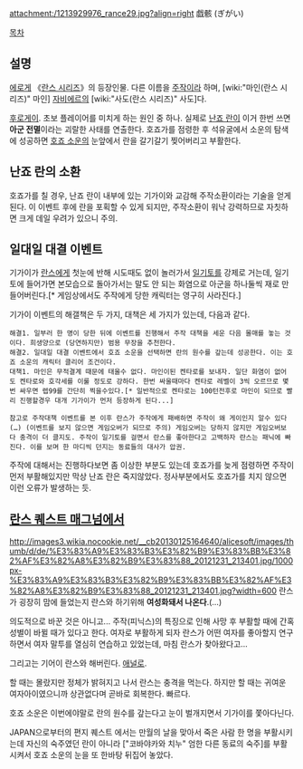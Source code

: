 attachment:/1213929976_rance29.jpg?align=right 戯骸 (ぎがい)

[[목차]]

== 설명 ==
[[에로게]] 《[[란스 시리즈]]》의 등장인물. 다른 이름을 [[주작]]이라 하며, [wiki:"마인(란스 시리즈)" 마인] [[자비에르]]의 [wiki:"사도(란스 시리즈)" 사도]다.

[[후로게이]]. 초보 플레이어를 미치게 하는 원인 중 하나. 실제로 [[난죠 란]]이 이거 한번 쓰면 '''아군 전멸'''이라는 괴랄한 사태를 연출한다. 호죠가를 점령한 후 석유굴에서 소운의 탐색에 성공하면 [[호죠 소운]]의 눈앞에서 란을 갈기갈기 찢어버리고 부활한다.

== 난죠 란의 소환 ==
호죠가를 칠 경우, 난죠 란이 내부에 있는 기가이와 교감해 주작소환이라는 기술을 얻게 된다. 이 이벤트 후에 란을 포획할 수 있게 되지만, 주작소환이 워낙 강력하므로 자칫하면 크게 데일 우려가 있으니 주의.

== 일대일 대결 이벤트 ==
기가이가 [[란스]]에게 첫눈에 반해 시도때도 없이 놀러가서 [[일기토]]를 강제로 거는데, 일기토에 들어가면 본모습으로 돌아가서는 말도 안 되는 화염으로 아군을 하나둘씩 재로 만들어버린다.[* 게임상에서도 주작에게 당한 캐릭터는 영구히 사라진다.]

기가이 이벤트의 해갤책은 두 가지, 대책은 세 가지가 있는데, 다음과 같다.

 해결1. 일부러 한 명이 당한 뒤에 이벤트를 진행해서 주작 대책을 세운 다음 몰매를 놓는 것이다. 희생양으로 (당연하지만) 범용 무장을 추천한다.
 해결2. 일대일 대결 이벤트에서 호죠 소운을 선택하면 란의 원수를 갚는데 성공한다. 이는 호죠 소운의 캐릭터 클리어 조건이다.
 대책1. 마인은 무적결계 때문에 태울수 없다. 마인이된 켄타로를 보내자. 일단 화염이 없어도 켄타로와 호각세를 이룰 정도로 강하다. 한번 싸울때마다 켄타로 레벨이 3씩 오르므로 몇번 싸우면 렙99를 간단히 찍을수있다.[* 일반적으로 켄타로는 100턴전후로 마인이 되므로 빨리 진행할경우 대개 기가이가 먼저 등장하게 된다...]

 참고로 주작대책 이벤트를 본 이후 란스가 주작에게 패배하면 주작이 왜 게이인지 알수 있다(…) (이벤트를 보지 않으면 게임오버가 되므로 주의) 게임오버는 당하지 않지만 게임오버보다 충격이 더 클지도. 주작이 일기토를 걸면서 란스를 좋아한다고 고백하자 란스는 패닉에 빠진다. 이를 보며 한 마디씩 던지는 동료들의 대사가 압권.

주작에 대해서는 진행하다보면 좀 이상한 부분도 있는데 호죠가를 늦게 점령하면 주작이 먼저 부활해있지만 막상 난죠 란은 죽지않았다. 정사부분에서도 호죠가를 치지 않으면 이런 오류가 발생하는 듯. 

== [[란스 퀘스트 매그넘]]에서 ==
http://images3.wikia.nocookie.net/__cb20130125164640/alicesoft/images/thumb/d/de/%E3%83%A9%E3%83%B3%E3%82%B9%E3%83%BB%E3%82%AF%E3%82%A8%E3%82%B9%E3%83%88_20121231_213401.jpg/1000px-%E3%83%A9%E3%83%B3%E3%82%B9%E3%83%BB%E3%82%AF%E3%82%A8%E3%82%B9%E3%83%88_20121231_213401.jpg?width=600
란스가 굉장히 맘에 들었는지 란스와 하기위해 '''여성화돼서 나온다'''.(…) 

의도적으로 바꾼 것은 아니고... 주작(피닉스)의 특징으로 인해 사망 후 부활할 때에 간혹 성별이 바뀔 때가 있다고 한다. 여자로 부활하게 되자 란스가 어떤 여자를 좋아할지 연구하면서 여자 말투를 열심히 연습하고 있었는데, 마침 란스가 찾아왔다고...

그리고는 기어이 란스와 해버린다. [[애널]]로.

할 때는 몰랐지만 정체가 밝혀지고 나서 란스는 충격을 먹는다. 하지만 할 때는 귀여운 여자아이였으니까 상관없다며 곧바로 회복한다. 빠르다.

호죠 소운은 이번에야말로 란의 원수를 갚는다고 눈이 벌개지면서 기가이를 쫓아다닌다.

JAPAN으로부터의 편지 퀘스트 에서는 만월의 날을 맞아서 죽은 사람 한 명을 부활시키는데 자신의 숙주였던 란이 아니라 ["코바야카와 치누" 엄한 다른 동료의 숙주]를 부활시켜서 호죠 소운의 눈을 또 한바탕 뒤집어 놓았다.
